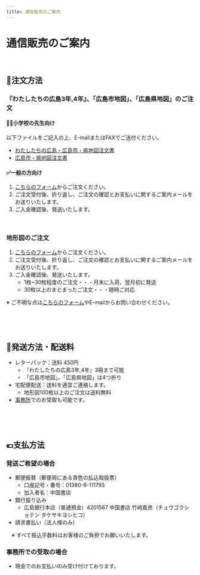 ```yaml
---
title: 通信販売のご案内
---
```



<Breadcrumbs />

# 通信販売のご案内

<br />

## 🛒注文方法

<div className="custom-border"></div>

### 『わたしたちの広島3年,4年』、「広島市地図」、「広島県地図」のご注文

#### 🧑‍🏫小学校の先生向け
以下ファイルをご記入の上、E-mailまたはFAXでご送付ください。
- [わたしたちの広島・広島市・県地図注文書](https://www.chugokusyoten.jp/chumon+.doc)
- [広島市・県地図注文書](https://www.chugokusyoten.jp/chumon.doc)

#### ✅一般の方向け
1. [こちらのフォーム](https://forms.gle/6u5BAaspssEDjGtf8)からご注文ください。
2. ご注文受付後、折り返し、ご注文の確認とお支払いに関するご案内メールをお送りいたします。
3. ご入金確認後、発送いたします。

<br />

### 地形図のご注文
1. [こちらのフォーム](https://forms.gle/px2mS6unWPhY7UwM6)からご注文ください。
2. ご注文受付後、折り返し、ご注文の確認とお支払いに関するご案内メールをお送りいたします。
3. ご入金確認後、発送いたします。
    - 1枚~30枚程度のご注文・・・月末に入荷、翌月初に発送
    - 30枚以上のまとまったご注文・・・随時ご対応

※ ご不明な点は[こちらのフォーム](https://forms.gle/px2mS6unWPhY7UwM6)やE-mailからお問い合わせください。

<br />
<br />
<br />

## 🚚発送方法・配送料

<div className="custom-border"></div>

- レターパック：送料 450円
    - 『わたしたちの広島3年,4年』3冊まで可能　　
    - 「広島市地図」、「広島県地図」は4つ折り
　
- 宅配便配送：送料を適宜ご連絡します。
    - 地形図100枚以上のご注文は送料無料
　　
- [事務所](/access)でのお受取も可能です。

<br />
<br />
<br />

## 💶支払方法

<div className="custom-border"></div>


### 発送ご希望の場合

- 郵便振替（郵便局にある青色の払込取扱票）
    - 口座記号・番号：01380-8-111793
    - 加入者名：中国書店
- 銀行振り込み
    - 広島銀行本店（普通預金）4201567 中国書店 竹﨑嘉彦（チュウゴクショテン タケサキヨシヒコ）
- 請求書払い（法人様のみ）

　※ すべて振込手数料はお客様のご負担でお願いいたします。

### 事務所での受取の場合
- 現金でのお支払いのみ受け付けております。

<br />
<br />
<br />
